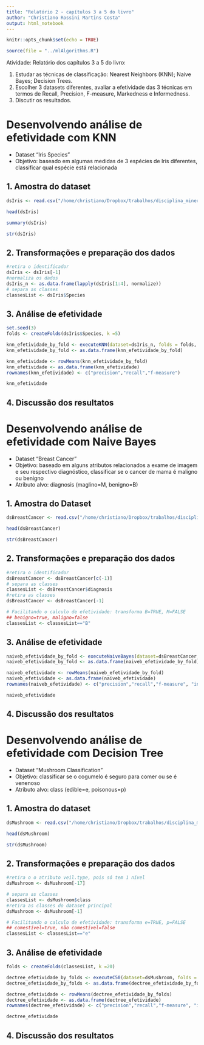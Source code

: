 ```yaml
---
title: "Relatório 2 - capítulos 3 a 5 do livro"
author: "Christiano Rossini Martins Costa"
output: html_notebook
---
```


```r
knitr::opts_chunk$set(echo = TRUE)

source(file = "../mlAlgorithms.R")

```

Atividade: Relatório dos capítulos 3 a 5 do livro:

1. Estudar as técnicas de classificação: Nearest Neighbors (KNN); Naive Bayes; Decision Trees. 
2. Escolher 3 datasets diferentes, avaliar a efetividade das 3 técnicas em termos de Recall, Precision, F-measure, Markedness e Informedness. 
3. Discutir os resultados.


# Desenvolvendo análise de efetividade com KNN 

* Dataset "Iris Species"
* Objetivo: baseado em algumas medidas de 3 espécies de Iris diferentes, classificar qual espécie está relacionada

## 1. Amostra do dataset  
```r
dsIris <- read.csv("/home/christiano/Dropbox/trabalhos/disciplina_mineracao/datasets/datasets_menores/Iris/Iris.csv")

head(dsIris)
```

```r
summary(dsIris)
```

```r
str(dsIris)
```


## 2. Transformações e preparação dos dados

```r
#retira o identificador
dsIris <- dsIris[-1]
#normaliza os dados
dsIris_n <- as.data.frame(lapply(dsIris[1:4], normalize))
# separa as classes
classesList <- dsIris$Species

```

## 3. Análise de efetividade
```r

set.seed(3)
folds <- createFolds(dsIris$Species, k =5)

knn_efetividade_by_fold <- executeKNN(dataset=dsIris_n, folds = folds, datasetClasses = classesList)
knn_efetividade_by_fold <- as.data.frame(knn_efetividade_by_fold)

knn_efetividade <- rowMeans(knn_efetividade_by_fold)
knn_efetividade <- as.data.frame(knn_efetividade)
rownames(knn_efetividade) <- c("precision","recall","f-measure")

knn_efetividade
```

## 4. Discussão dos resultatos

# Desenvolvendo análise de efetividade com Naive Bayes

* Dataset "Breast Cancer"
* Objetivo: baseado em alguns atributos relacionados a exame de imagem e seu respectivo diagnóstico, classificar se o cancer de mama é maligno ou benigno
* Atributo alvo: diagnosis (maglino=M, benigno=B)

## 1. Amostra do Dataset
```r

dsBreastCancer <- read.csv("/home/christiano/Dropbox/trabalhos/disciplina_mineracao/datasets/datasets_menores/breast-cancer/data.csv", stringsAsFactors = TRUE)

head(dsBreastCancer)
```

```r
str(dsBreastCancer)
```

## 2. Transformações e preparação dos dados

```r
#retira o identificador
dsBreastCancer <- dsBreastCancer[c(-1)]
# separa as classes
classesList <- dsBreastCancer$diagnosis
#retira as classes
dsBreastCancer <- dsBreastCancer[-1] 

# Facilitando o calculo de efetividade: transforma B=TRUE, M=FALSE
## benigno=true, maligno=false
classesList <- classesList=="B"
```

## 3. Análise de efetividade


```r

naiveb_efetividade_by_fold <- executeNaiveBayes(dataset=dsBreastCancer, folds = folds, datasetClasses = classesList)
naiveb_efetividade_by_fold <- as.data.frame(naiveb_efetividade_by_fold)

naiveb_efetividade <- rowMeans(naiveb_efetividade_by_fold)
naiveb_efetividade <- as.data.frame(naiveb_efetividade)
rownames(naiveb_efetividade) <- c("precision","recall","f-measure", "informedness","markedness")

naiveb_efetividade

```

## 4. Discussão dos resultatos


# Desenvolvendo análise de efetividade com Decision Tree

* Dataset "Mushroom Classification"
* Objetivo: classificar se o cogumelo é seguro para comer ou se é venenoso
* Atributo alvo: class (edible=e, poisonous=p)

## 1. Amostra do dataset
```r

dsMushroom <- read.csv("/home/christiano/Dropbox/trabalhos/disciplina_mineracao/datasets/datasets_menores/mushrooms.csv")

head(dsMushroom)
```

```r
str(dsMushroom)
```


## 2. Transformações e preparação dos dados

```r
#retira o o atributo veil.type, pois só tem 1 nível
dsMushroom <- dsMushroom[-17]

# separa as classes
classesList <- dsMushroom$class
#retira as classes do dataset principal
dsMushroom <- dsMushroom[-1] 

# Facilitando o calculo de efetividade: transforma e=TRUE, p=FALSE
## comestível=true, não comestível=false
classesList <- classesList=="e"
```


## 3. Análise de efetividade

```r
folds <- createFolds(classesList, k =20)

dectree_efetividade_by_folds <- executeC50(dataset=dsMushroom, folds = folds, datasetClasses = classesList)
dectree_efetividade_by_folds <- as.data.frame(dectree_efetividade_by_folds)

dectree_efetividade <- rowMeans(dectree_efetividade_by_folds)
dectree_efetividade <- as.data.frame(dectree_efetividade)
rownames(dectree_efetividade) <- c("precision","recall","f-measure", "informedness","markedness")

dectree_efetividade
```

## 4. Discussão dos resultatos
